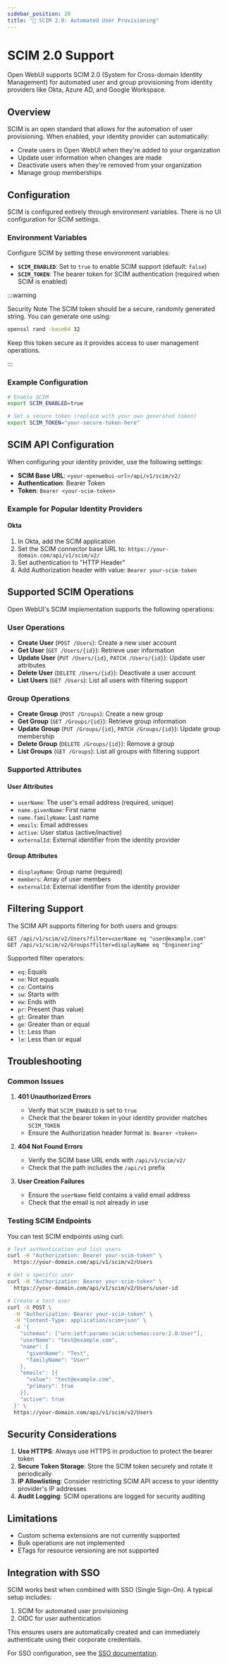 ```yaml
---
sidebar_position: 20
title: "🔐 SCIM 2.0: Automated User Provisioning"
---
```


# SCIM 2.0 Support

Open WebUI supports SCIM 2.0 (System for Cross-domain Identity Management) for automated user and group provisioning from identity providers like Okta, Azure AD, and Google Workspace.

## Overview

SCIM is an open standard that allows for the automation of user provisioning. When enabled, your identity provider can automatically:
- Create users in Open WebUI when they're added to your organization
- Update user information when changes are made
- Deactivate users when they're removed from your organization
- Manage group memberships

## Configuration

SCIM is configured entirely through environment variables. There is no UI configuration for SCIM settings.

### Environment Variables

Configure SCIM by setting these environment variables:

- **`SCIM_ENABLED`**: Set to `true` to enable SCIM support (default: `false`)
- **`SCIM_TOKEN`**: The bearer token for SCIM authentication (required when SCIM is enabled)

:::warning

Security Note
The SCIM token should be a secure, randomly generated string. You can generate one using:
```bash
openssl rand -base64 32
```
Keep this token secure as it provides access to user management operations.

:::

### Example Configuration

```bash
# Enable SCIM
export SCIM_ENABLED=true

# Set a secure token (replace with your own generated token)
export SCIM_TOKEN="your-secure-token-here"
```

## SCIM API Configuration

When configuring your identity provider, use the following settings:

- **SCIM Base URL**: `<your-openwebui-url>/api/v1/scim/v2/`
- **Authentication**: Bearer Token
- **Token**: `Bearer <your-scim-token>`

### Example for Popular Identity Providers

#### Okta
1. In Okta, add the SCIM application
2. Set the SCIM connector base URL to: `https://your-domain.com/api/v1/scim/v2/`
3. Set authentication to "HTTP Header"
4. Add Authorization header with value: `Bearer your-scim-token`


## Supported SCIM Operations

Open WebUI's SCIM implementation supports the following operations:

### User Operations
- **Create User** (`POST /Users`): Create a new user account
- **Get User** (`GET /Users/{id}`): Retrieve user information
- **Update User** (`PUT /Users/{id}`, `PATCH /Users/{id}`): Update user attributes
- **Delete User** (`DELETE /Users/{id}`): Deactivate a user account
- **List Users** (`GET /Users`): List all users with filtering support

### Group Operations
- **Create Group** (`POST /Groups`): Create a new group
- **Get Group** (`GET /Groups/{id}`): Retrieve group information
- **Update Group** (`PUT /Groups/{id}`, `PATCH /Groups/{id}`): Update group membership
- **Delete Group** (`DELETE /Groups/{id}`): Remove a group
- **List Groups** (`GET /Groups`): List all groups with filtering support

### Supported Attributes

#### User Attributes
- `userName`: The user's email address (required, unique)
- `name.givenName`: First name
- `name.familyName`: Last name
- `emails`: Email addresses
- `active`: User status (active/inactive)
- `externalId`: External identifier from the identity provider

#### Group Attributes
- `displayName`: Group name (required)
- `members`: Array of user members
- `externalId`: External identifier from the identity provider

## Filtering Support

The SCIM API supports filtering for both users and groups:

```
GET /api/v1/scim/v2/Users?filter=userName eq "user@example.com"
GET /api/v1/scim/v2/Groups?filter=displayName eq "Engineering"
```

Supported filter operators:
- `eq`: Equals
- `ne`: Not equals
- `co`: Contains
- `sw`: Starts with
- `ew`: Ends with
- `pr`: Present (has value)
- `gt`: Greater than
- `ge`: Greater than or equal
- `lt`: Less than
- `le`: Less than or equal

## Troubleshooting

### Common Issues

1. **401 Unauthorized Errors**
   - Verify that `SCIM_ENABLED` is set to `true`
   - Check that the bearer token in your identity provider matches `SCIM_TOKEN`
   - Ensure the Authorization header format is: `Bearer <token>`

2. **404 Not Found Errors**
   - Verify the SCIM base URL ends with `/api/v1/scim/v2/`
   - Check that the path includes the `/api/v1` prefix

3. **User Creation Failures**
   - Ensure the `userName` field contains a valid email address
   - Check that the email is not already in use

### Testing SCIM Endpoints

You can test SCIM endpoints using curl:

```bash
# Test authentication and list users
curl -H "Authorization: Bearer your-scim-token" \
  https://your-domain.com/api/v1/scim/v2/Users

# Get a specific user
curl -H "Authorization: Bearer your-scim-token" \
  https://your-domain.com/api/v1/scim/v2/Users/user-id

# Create a test user
curl -X POST \
  -H "Authorization: Bearer your-scim-token" \
  -H "Content-Type: application/scim+json" \
  -d '{
    "schemas": ["urn:ietf:params:scim:schemas:core:2.0:User"],
    "userName": "test@example.com",
    "name": {
      "givenName": "Test",
      "familyName": "User"
    },
    "emails": [{
      "value": "test@example.com",
      "primary": true
    }],
    "active": true
  }' \
  https://your-domain.com/api/v1/scim/v2/Users
```

## Security Considerations

1. **Use HTTPS**: Always use HTTPS in production to protect the bearer token
2. **Secure Token Storage**: Store the SCIM token securely and rotate it periodically
3. **IP Allowlisting**: Consider restricting SCIM API access to your identity provider's IP addresses
4. **Audit Logging**: SCIM operations are logged for security auditing

## Limitations

- Custom schema extensions are not currently supported
- Bulk operations are not implemented
- ETags for resource versioning are not supported

## Integration with SSO

SCIM works best when combined with SSO (Single Sign-On). A typical setup includes:
1. SCIM for automated user provisioning
2. OIDC for user authentication

This ensures users are automatically created and can immediately authenticate using their corporate credentials.

For SSO configuration, see the [SSO documentation](https://docs.openwebui.com/features/sso/).

